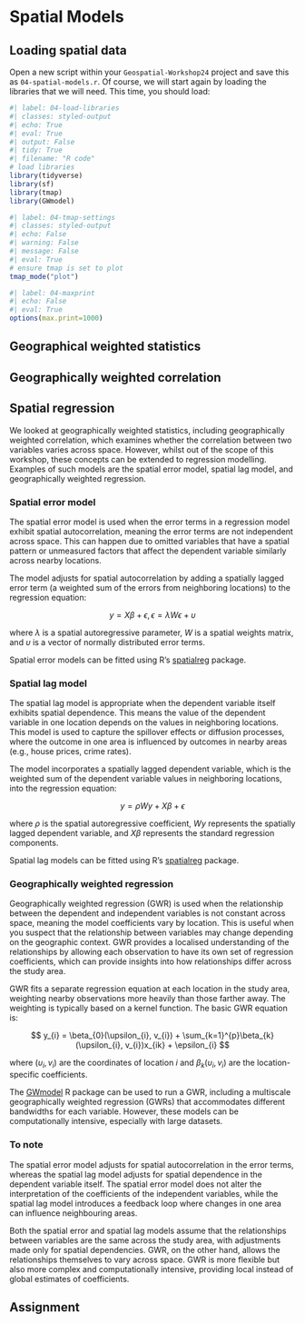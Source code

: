 # Spatial Models

## Loading spatial data
Open a new script within your `Geospatial-Workshop24` project and save this as `04-spatial-models.r`. Of course, we will start again by loading the libraries that we will need. This time, you should load:

```r
#| label: 04-load-libraries
#| classes: styled-output
#| echo: True
#| eval: True
#| output: False
#| tidy: True
#| filename: "R code"
# load libraries
library(tidyverse)
library(sf)
library(tmap)
library(GWmodel)
```

```r
#| label: 04-tmap-settings
#| classes: styled-output
#| echo: False
#| warning: False
#| message: False
#| eval: True
# ensure tmap is set to plot
tmap_mode("plot")
```

```r
#| label: 04-maxprint
#| echo: False
#| eval: True
options(max.print=1000)
``` 

## Geographical weighted statistics

## Geographically weighted correlation

## Spatial regression
We looked at geographically weighted statistics, including geographically weighted correlation, which examines whether the correlation between two variables varies across space. However, whilst out of the scope of this workshop, these concepts can be extended to regression modelling. Examples of such models are the spatial error model, spatial lag model, and geographically weighted regression.

### Spatial error model
The spatial error model is used when the error terms in a regression model exhibit spatial autocorrelation, meaning the error terms are not independent across space. This can happen due to omitted variables that have a spatial pattern or unmeasured factors that affect the dependent variable similarly across nearby locations.

The model adjusts for spatial autocorrelation by adding a spatially lagged error term (a weighted sum of the errors from neighboring locations) to the regression equation:

$$
y = X\beta + \epsilon, \epsilon = \lambda W \epsilon + \upsilon
$$

where $\lambda$ is a spatial autoregressive parameter, $W$ is a spatial weights matrix, and $\upsilon$ is a vector of normally distributed error terms.

:::{.callout-note}
Spatial error models can be fitted using R’s [spatialreg](https://cran.r-project.org/web/packages/spatialreg/index.html) package.
:::

### Spatial lag model
The spatial lag model is appropriate when the dependent variable itself exhibits spatial dependence. This means the value of the dependent variable in one location depends on the values in neighboring locations. This model is used to capture the spillover effects or diffusion processes, where the outcome in one area is influenced by outcomes in nearby areas (e.g., house prices, crime rates).

The model incorporates a spatially lagged dependent variable, which is the weighted sum of the dependent variable values in neighboring locations, into the regression equation:

$$
y = \rho Wy + X\beta + \epsilon
$$

where $\rho$ is the spatial autoregressive coefficient, $Wy$ represents the spatially lagged dependent variable, and $X\beta$ represents the standard regression components.

:::{.callout-note}
Spatial lag models can be fitted using R’s [spatialreg](https://cran.r-project.org/web/packages/spatialreg/index.html) package.
:::

### Geographically weighted regression
Geographically weighted regression (GWR) is used when the relationship between the dependent and independent variables is not constant across space, meaning the model coefficients vary by location. This is useful when you suspect that the relationship between variables may change depending on the geographic context. GWR provides a localised understanding of the relationships by allowing each observation to have its own set of regression coefficients, which can provide insights into how relationships differ across the study area.

GWR fits a separate regression equation at each location in the study area, weighting nearby observations more heavily than those farther away. The weighting is typically based on a kernel function. The basic GWR equation is:

$$
y_{i} = \beta_{0}(\upsilon_{i}, v_{i}) + \sum_{k=1}^{p}\beta_{k}(\upsilon_{i}, v_{i})x_{ik} + \epsilon_{i}
$$

where $(\upsilon_{i}, v_{i})$ are the coordinates of location $i$ and $\beta_{k}(\upsilon_{i}, v_{i})$ are the location-specific coefficients.

:::{.callout-note}
The [GWmodel](https://cran.r-project.org/web/packages/GWmodel/index.html) R package can be used to run a GWR, including a multiscale geographically weighted regression (GWRs) that accommodates different bandwidths for each variable. However, these models can be computationally intensive, especially with large datasets.
:::

### To note
The spatial error model adjusts for spatial autocorrelation in the error terms, whereas the spatial lag model adjusts for spatial dependence in the dependent variable itself. The spatial error model does not alter the interpretation of the coefficients of the independent variables, while the spatial lag model introduces a feedback loop where changes in one area can influence neighbouring areas.

Both the spatial error and spatial lag models assume that the relationships between variables are the same across the study area, with adjustments made only for spatial dependencies. GWR, on the other hand, allows the relationships themselves to vary across space. GWR is more flexible but also more complex and computationally intensive, providing local instead of global estimates of coefficients.

## Assignment